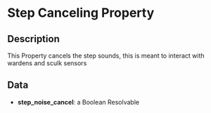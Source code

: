 # Step Canceling Property

## Description

  
This Property cancels the step sounds, this is meant to interact with wardens and sculk sensors

## Data

- **step_noise_cancel**: a Boolean Resolvable

